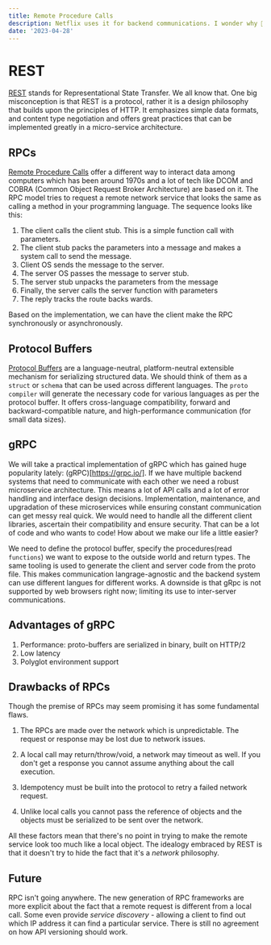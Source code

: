 ```yaml
---
title: Remote Procedure Calls
description: Netflix uses it for backend communications. I wonder why 🤔
date: '2023-04-28'
---
```


# REST

[REST](https://en.wikipedia.org/wiki/Representational_state_transfer) stands for Representational State Transfer. We all know that. One big misconception is that REST is a protocol, rather it is a design philosophy that builds upon the principles of HTTP. It emphasizes simple data formats, and content type negotiation and offers great practices that can be implemented greatly in a micro-service architecture.

## RPCs

[Remote Procedure Calls](https://en.wikipedia.org/wiki/Remote_procedure_call) offer a different way to interact data among computers which has been around 1970s and a lot of tech like DCOM and COBRA (Common Object Request Broker Architecture) are based on it. The RPC model tries to request a remote network service that looks the same as calling a method in your programming language. The sequence looks like this:

1. The client calls the client stub. This is a simple function call with parameters.
1. The client stub packs the parameters into a message and makes a system call to send the message.
1. Client OS sends the message to the server.
1. The server OS passes the message to server stub.
1. The server stub unpacks the parameters from the message
1. Finally, the server calls the server function with parameters
1. The reply tracks the route backs wards.

Based on the implementation, we can have the client make the RPC synchronously or asynchronously.

## Protocol Buffers

[Protocol Buffers](https://protobuf.dev/) are a language-neutral, platform-neutral extensible mechanism for serializing structured data. We should think of them as a `struct` or `schema` that can be used across different languages. The `proto compiler` will generate the necessary code for various languages as per the protocol buffer. It offers cross-language compatibility, forward and backward-compatible nature, and high-performance communication (for small data sizes).

## gRPC

We will take a practical implementation of gRPC which has gained huge popularity lately: (gRPC)[https://grpc.io/].
If we have multiple backend systems that need to communicate with each other we need a robust microservice architecture. This means a lot of API calls and a lot of error handling and interface design decisions. Implementation, maintenance, and upgradation of these microservices while ensuring constant communication can get messy real quick. We would need to handle all the different client libraries, ascertain their compatibility and ensure security. That can be a lot of code and who wants to code! How about we make our life a little easier?

We need to define the protocol buffer, specify the procedures(read `functions`) we want to expose to the outside world and return types. The same tooling is used to generate the client and server code from the proto file.
This makes communication langrage-agnostic and the backend system can use different langues for different works.
A downside is that gRpc is not supported by web browsers right now; limiting its use to inter-server communications.

## Advantages of gRPC

1. Performance: proto-buffers are serialized in binary, built on HTTP/2
1. Low latency
1. Polyglot environment support

## Drawbacks of RPCs

Though the premise of RPCs may seem promising it has some fundamental flaws.

1. The RPCs are made over the network which is unpredictable. The request or response may be lost due to network issues.

1. A local call may return/throw/void, a network may timeout as well. If you don't get a response you cannot assume anything about the call execution.

1. Idempotency must be built into the protocol to retry a failed network request.

1. Unlike local calls you cannot pass the reference of objects and the objects must be serialized to be sent over the network.

All these factors mean that there's no point in trying to make the remote service look too much like a local object. The idealogy embraced by REST is that it doesn't try to hide the fact that it's a _network_ philosophy.

## Future

RPC isn't going anywhere. The new generation of RPC frameworks are more explicit about the fact that a remote request is different from a local call. Some even provide _service discovery_ - allowing a client to find out which IP address it can find a particular service. There is still no agreement on how API versioning should work.
